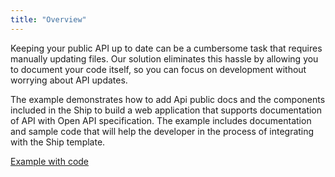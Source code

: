 ```yaml
---
title: "Overview"
---
```


Keeping your public API up to date can be a cumbersome task that requires manually updating files. Our solution eliminates this hassle by allowing you to document your code itself, so you can focus on development without worrying about API updates.

The example demonstrates how to add Api public docs and the components included in the Ship to build a web application that supports documentation of API with Open API specification.
The example includes documentation and sample code that will help the developer in the process of integrating with the Ship template.

[Example with code](https://github.com/paralect/ship/tree/master/examples/public-docs)
